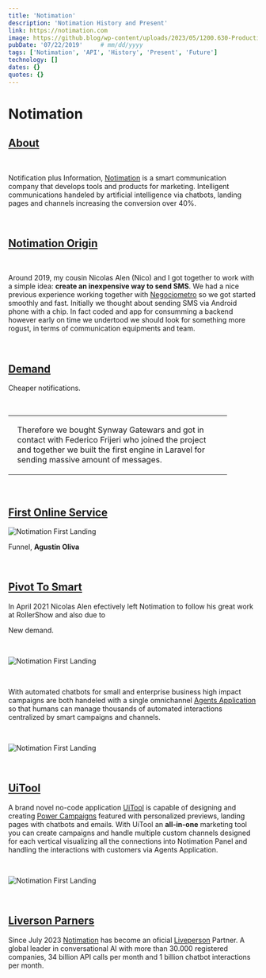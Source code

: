 ```yaml
---
title: 'Notimation'
description: 'Notimation History and Present'
link: https://notimation.com
image: https://github.blog/wp-content/uploads/2023/05/1200.630-Productivity-wLogo@2x.png?resize=1600%2C850
pubDate: '07/22/2019'     # mm/dd/yyyy
tags: ['Notimation', 'API', 'History', 'Present', 'Future']
technology: []
dates: {}
quotes: {}
---
```



# Notimation
## [About](#about)

<br />

Notification plus Information, <a href="https://notimation.com" target="_blank">Notimation</a> is a smart communication company that develops tools and products for marketing. Intelligent communications handeled by artificial intelligence via chatbots, landing pages and channels increasing the conversion over 40%.

<br />

## [Notimation Origin](#notimation-origin)

<br />

Around 2019, my cousin Nicolas Alen (Nico) and I got together to work with a simple idea: <b>create an inexpensive way to send SMS</b>. We had a nice previous experience working together with <a href="/previous/negociometro" target="_blank">Negociometro</a> so we got started smoothly and fast. Initially we thought about sending SMS via Android phone with a chip. In fact coded and app for consumming a backend however early on time we undertood we should look for something more rogust, in terms of communication equipments and team.

<br />

## [Demand](#demand)

Cheaper notifications.

<br />

<table>
    <tr>
        <td>
          <p style="width: 400px; padding-left: 10px;"> Therefore we bought Synway Gatewars and got in contact with Federico Frijeri who joined the project and together we built the first engine in Laravel for sending massive amount of messages. </p>
        </td>
        <td>
            <JImage src="/images/projects/notimation/notimation_synway.png" width="500px" height="233px"></JImage>
        </td>
    </tr>
</table>

<br />

## [First Online Service](#first-online-service)

![Notimation First Landing](/images/projects/notimation/notimation_first_landing.png)

Funnel, <b>Agustin Oliva</b>

<br />

## [Pivot To Smart](#pivot-to-smart)

In April 2021 Nicolas Alen efectively left Notimation to follow his great work at RollerShow and also due to

New demand.


<br />

![Notimation First Landing](/images/projects/notimation/notimation_landing.png)

<br />

With automated chatbots for small and enterprise business high impact campaigns are both handeled with a single omnichannel <a href="https://notimation.com/agents" target="_blank">Agents Application</a> so that humans can manage thousands of automated interactions centralized by smart campaigns and channels.

<br />

![Notimation First Landing](/images/projects/notimation/notimation_agents.png)

<br />

## [UiTool](#uitool)

A brand novel no-code application <a href="https://uitool.com" target="_blank">UiTool</a> is capable of designing and creating <a href="https://notimation.com/power-campaigns" target="_blank">Power Campaigns</a> featured with personalized previews, landing pages with chatbots and emails. With UiTool an <b>all-in-one</b> marketing tool you can create campaigns  and handle multiple custom channels designed for each vertical visualizing all the connections into Notimation Panel and handling the interactions with customers via Agents Application.

<br />

![Notimation First Landing](/images/projects/notimation/notimation_uitool.png)

<br />

## [Liverson Parners](#liveperson-partners)

Since July 2023 <a href="https://notimation.com" target="_blank">Notimation</a> has become an oficial <a href="https://liveperson.com" target="_blank">Liveperson</a>  Partner. A global leader in conversational AI with more than 30.000 registered companies, 34 billion API calls per month and 1 billion chatbot interactions per month.

<br />

